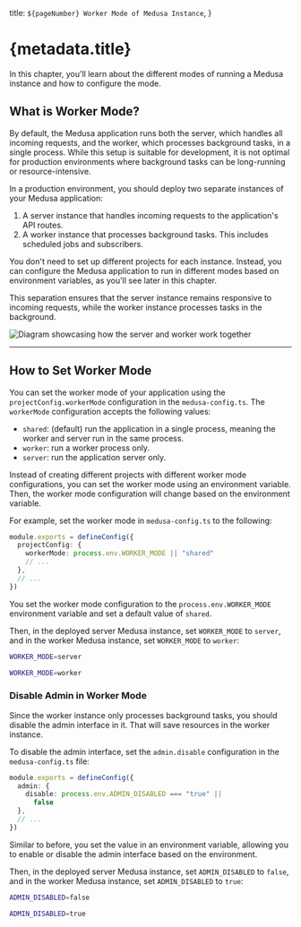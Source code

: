 
  title: `${pageNumber} Worker Mode of Medusa Instance`,
}

# {metadata.title}

In this chapter, you'll learn about the different modes of running a Medusa instance and how to configure the mode.

## What is Worker Mode?

By default, the Medusa application runs both the server, which handles all incoming requests, and the worker, which processes background tasks, in a single process. While this setup is suitable for development, it is not optimal for production environments where background tasks can be long-running or resource-intensive.

In a production environment, you should deploy two separate instances of your Medusa application:

1. A server instance that handles incoming requests to the application's API routes.
2. A worker instance that processes background tasks. This includes scheduled jobs and subscribers.

You don't need to set up different projects for each instance. Instead, you can configure the Medusa application to run in different modes based on environment variables, as you'll see later in this chapter.

This separation ensures that the server instance remains responsive to incoming requests, while the worker instance processes tasks in the background.

![Diagram showcasing how the server and worker work together](https://res.cloudinary.com/dza7lstvk/image/upload/fl_lossy/f_auto/r_16/ar_16:9,c_pad/v1/Medusa%20Book/medusa-worker_klkbch.jpg?_a=BATFJtAA0)

---

## How to Set Worker Mode

You can set the worker mode of your application using the `projectConfig.workerMode` configuration in the `medusa-config.ts`. The `workerMode` configuration accepts the following values:

- `shared`: (default) run the application in a single process, meaning the worker and server run in the same process.
- `worker`: run a worker process only.
- `server`: run the application server only.

Instead of creating different projects with different worker mode configurations, you can set the worker mode using an environment variable. Then, the worker mode configuration will change based on the environment variable.

For example, set the worker mode in `medusa-config.ts` to the following:

```ts title="medusa-config.ts"
module.exports = defineConfig({
  projectConfig: {
    workerMode: process.env.WORKER_MODE || "shared"
    // ...
  },
  // ...
})
```

You set the worker mode configuration to the `process.env.WORKER_MODE` environment variable and set a default value of `shared`.

Then, in the deployed server Medusa instance, set `WORKER_MODE` to `server`, and in the worker Medusa instance, set `WORKER_MODE` to `worker`:

<CodeTabs group="worker-mode-env">
  <CodeTab label="Server Medusa Instance" value="server">

```bash
WORKER_MODE=server
```

  </CodeTab>
  <CodeTab label="Worker Medusa Instance" value="worker">

```bash
WORKER_MODE=worker
```

  </CodeTab>
</CodeTabs>

### Disable Admin in Worker Mode

Since the worker instance only processes background tasks, you should disable the admin interface in it. That will save resources in the worker instance.

To disable the admin interface, set the `admin.disable` configuration in the `medusa-config.ts` file:

```ts title="medusa-config.ts"
module.exports = defineConfig({
  admin: {
    disable: process.env.ADMIN_DISABLED === "true" ||
      false
  },
  // ...
})
```

Similar to before, you set the value in an environment variable, allowing you to enable or disable the admin interface based on the environment.

Then, in the deployed server Medusa instance, set `ADMIN_DISABLED` to `false`, and in the worker Medusa instance, set `ADMIN_DISABLED` to `true`:

<CodeTabs group="worker-mode-env">
  <CodeTab label="Server Medusa Instance" value="server">

```bash
ADMIN_DISABLED=false
```

  </CodeTab>
  <CodeTab label="Worker Medusa Instance" value="worker">

```bash
ADMIN_DISABLED=true
```

  </CodeTab>
</CodeTabs>
